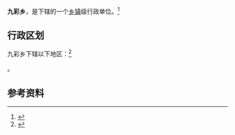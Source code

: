 {{中国乡级行政区|64/05/22/210/000}}

'''九彩乡'''，是{{PRC admin/fullname|64/05/22/210/000|3}}下辖的一个[[乡镇|乡镇]]级行政单位。<ref>{{PRC admin/ref sgc|{{PRC admin/parent|64/05/22/210/000}}}}</ref>

== 行政区划 ==

九彩乡下辖以下地区：<ref>{{PRC admin/ref sgc|64/05/22/210/000}}</ref>

{{PRC admin/children|64/05/22/210/000}}。

== 参考资料 ==

{{reflist}}

{{行政区划小作品}}
{{PRC admin/navcat|64/05/22/210/000}}